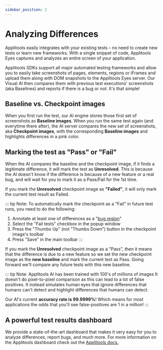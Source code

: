 ```yaml
---
sidebar_position: 2
---
```


# Analyzing Differences

Applitools easily integrates with your existing tests – no need to create new tests or learn new frameworks. With a single snippet of code, Applitools Eyes captures and analyzes an entire screen of your application.

Applitools SDKs support all major automated testing frameworks and allow you  to easily take screenshots of pages, elements, regions or iFrames and upload them along with DOM snapshots to the Applitools Eyes server. Our Visual AI then compares them with previous test executions' screenshots (aka Baselines) and reports if there is a bug or not. It's that simple!

## Baseline vs. Checkpoint images

When you first run the test, our AI engine stores those first set of screenshots as **Baseline images**. When you run the same test again (and everytime there after), the AI server compares the new set of screenshots, aka **Checkpoint images**, with the corresponding **Baseline images** and highlights differences in a pink color.


## Marking the test as "Pass" or "Fail"

When the AI compares the baseline and the checkpoint image, if it finds a legitimate difference, it will mark the test as **Unresolved**. This is because the AI doesn't know if the difference is because of a new feature or a real bug, and will wait for you to mark it as a Pass/Fail for the 1st time.

If you mark the **Unresolved** checkpoint image as <strong>"Failed"</strong>, it will only mark the current test result as Failed.



::: tip Note: To automatically mark the checkpoint as a "Fail" in future test runs, you need to do the following:
  1. Annotate at least one of differences as a "<a href="https://help.applitools.com/hc/en-us/articles/360007188391-Bug-Region-Collaboration-feature-" target="_blank">bug region</a>"
  2. Select the "Fail tests" checkbox in the popup window
  3. Press the "Thumbs Up" (not "Thumbs Down") button in the checkpoint image's toolbar
  4. Press "Save" in the main toolbar
:::

If you mark the **Unresolved** checkpoint image as a "Pass", then it means that the difference is due to a new feature so we set the new checkpoint image as the **new baseline** and mark the current test as Pass. Going forward we'll compare any future tests with this new baseline.



::: tip Note: Applitools AI has been trained with 100's of millions of images
It doesn't do pixel-to-pixel comparison as this can lead to a lot of false positives. It instead simulates human eyes that ignore differences that humans can't detect and highlight differences that humans can detect.

Our AI's current **accuracy rate is 99.9999%**! Which means for most applications the odds that you'll see false-positives are 1 in a million!
:::

## A powerful test results dashboard
We provide a state-of-the-art dashboard that makes it very easy for you to analyze differences, report bugs, and much more. For more information on the Applitools dashboard check out the [Applitools docs.](https://applitools.com/docs/)


